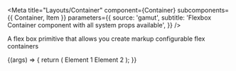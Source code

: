 
<Meta
  title="Layouts/Container"
  component={Container}
  subcomponents={{ Container, Item }}
  parameters={{
    source: 'gamut',
    subtitle: 'Flexbox Container component with all system props available',
  }}
/>

A flex box primitive that allows you create markup configurable flex containers

<Canvas>
  <Story name="Flex Container">
    {(args) => {
      return (
        <Container {...defaultGridProps} {...args}>
          <ExampleBox>Element 1</ExampleBox>
          <ExampleBox>Element 2</ExampleBox>
        </Container>
      );
    }}
  </Story>
</Canvas>

<Props story="Flex Container" />
